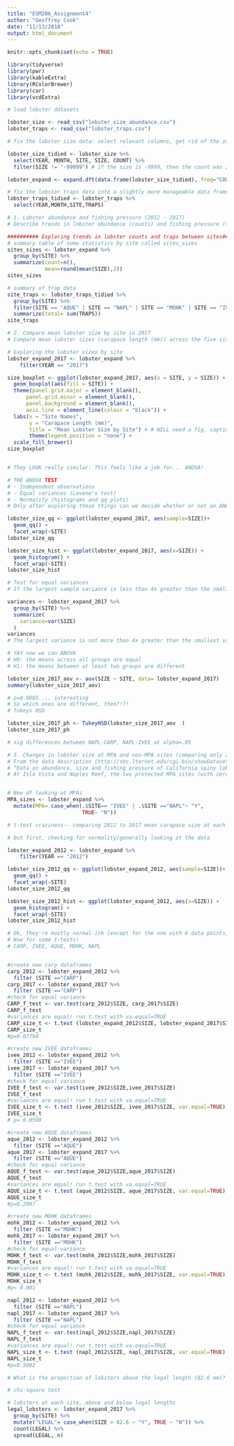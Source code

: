 ```yaml
---
title: "ESM206_Assignment4"
author: "Geoffrey Cook"
date: "11/13/2018"
output: html_document
---
```


```r
knitr::opts_chunk$set(echo = TRUE)
```

```r

library(tidyverse)
library(pwr)
library(kableExtra)
library(RColorBrewer)
library(car)
library(vcdExtra)

# load lobster datasets 

lobster_size <- read_csv("lobster_size_abundance.csv")
lobster_traps <- read_csv("lobster_traps.csv")

# fix the lobster size data: select relevant columns, get rid of the zero counts, expand so that each lobster has its own row

lobster_size_tidied <- lobster_size %>% 
  select(YEAR, MONTH, SITE, SIZE, COUNT) %>% 
  filter(SIZE != "-99999") # if the size is -9999, then the count was zero.

lobster_expand <- expand.dft(data.frame(lobster_size_tidied), freq="COUNT")

# fix the lobster traps data into a slightly more manageable data frame
lobster_traps_tidied <- lobster_traps %>% 
  select(YEAR,MONTH,SITE,TRAPS)

```



```r

# 1. Lobster abundance and fishing pressure (2012 - 2017)
# Describe trends in lobster abundance (counts) and fishing pressure (trap buoys) at the five locations from 2012 - 2017. Ignore transect information - we are only interested in evaluating abundance and pressure on the order of SITE. Note: you are not expected to use regression here - just think of ways to clearly describe annual totals visually and in text, noting important trends, events and differences.

########## Exploring trends in lobster counts and traps between sites##########
# summary table of some statistics by site called sites_sizes
sites_sizes <- lobster_expand %>% 
  group_by(SITE) %>% 
  summarize(count=n(),
            mean=round(mean(SIZE),2))
sites_sizes

# summary of trap data
site_traps <- lobster_traps_tidied %>% 
  group_by(SITE) %>%
  filter(SITE == "AQUE" | SITE == "NAPL" | SITE == "MOHK" | SITE == "IVEE" | SITE == "CARP") %>% 
  summarize(total= sum(TRAPS))
site_traps

```

```r

# 2. Compare mean lobster size by site in 2017
# Compare mean lobster sizes (carapace length (mm)) across the five sites for lobster observations collected in 2017. 

# Exploring the lobster sizes by site
lobster_expand_2017 <- lobster_expand %>% 
    filter(YEAR == "2017")

size_boxplot <- ggplot(lobster_expand_2017, aes(x = SITE, y = SIZE)) +
  geom_boxplot(aes(fill = SITE)) +
  theme(panel.grid.major = element_blank(),
      panel.grid.minor = element_blank(), 
      panel.background = element_blank(),
      axis.line = element_line(colour = "black")) +
  labs(x = "Site Names",
       y = "Carapace Length (mm)", 
       title = "Mean Lobster Size by Site") + # WILL need a fig. caption instead of title in the report
       theme(legend.position = "none") +
  scale_fill_brewer()
size_boxplot


# They LOOK really similar. This feels like a job for... ANOVA!


```
```r
# THE ANOVA TEST
# - Independent observations
# - Equal variances (Levene's test)
# - Normality (histograms and qq plots)
# Only after exploring these things can we decide whether or not an ANOVA is appropriate to test these means. 

lobster_size_qq <- ggplot(lobster_expand_2017, aes(sample=SIZE))+
  geom_qq() +
  facet_wrap(~SITE)
lobster_size_qq

lobster_size_hist <- ggplot(lobster_expand_2017, aes(x=SIZE)) +
  geom_histogram() +
  facet_wrap(~SITE)
lobster_size_hist

# Test for equal variances
# If the largest sample variance is less than 4x greater than the smallest sample variance, then these are close enough to consider variances equal (an ANOVA is robust enough for this)

variances <- lobster_expand_2017 %>% 
  group_by(SITE) %>% 
  summarize(
    variance=var(SIZE)
  )
variances
# The largest variance is not more than 4x greater than the smallest variance! Yay

# YAY now we can ANOVA
# H0: the means across all groups are equal
# H1: the means between at least two groups are different

lobster_size_2017_aov <- aov(SIZE ~ SITE, data= lobster_expand_2017)
summary(lobster_size_2017_aov)

# p=0.0085.... interesting
# So which ones are different, then?!?!
# Tukeys HSD

lobster_size_2017_ph <- TukeyHSD(lobster_size_2017_aov  )
lobster_size_2017_ph

# sig differences between NAPL-CARP, NAPL-IVEE at alpha=.05
```



```r

# 3. Changes in lobster size at MPA and non-MPA sites (comparing only 2012 and 2017 sizes)
# From the data description (http://sbc.lternet.edu/cgi-bin/showDataset.cgi?docid=knb-lter-sbc.77):
# “Data on abundance, size and fishing pressure of California spiny lobster (Panulirus interruptus) are collected along the mainland coast of the Santa Barbara Channel. Spiny lobsters are an important predator in giant kelp forests off southern California. Two SBC LTER study reefs are located in or near the California Fish and Game Network of Marine Protected Areas (MPA), Naples and Isla Vista, both established as MPAs on 2012-01-01. MPAs provide a unique opportunity to investigate the effects of fishing on kelp forest community dynamics. Sampling began in 2012 and is ongoing.”
# At Isla Vista and Naples Reef, the two protected MPA sites (with zero fishing pressure), how do lobster sizes in 2012 and 2017 compare? At the non-MPA sites?


# New df looking at MPAs
MPA_sizes <- lobster_expand %>% 
  mutate(MPA= case_when(.$SITE== "IVEE" | .$SITE =="NAPL"~ "Y",
                        TRUE~ "N"))

# t-test craziness-- comparing 2012 to 2017 mean carapace size at each of the 5 sites

# but first, checking for normality/generally looking at the data

lobster_expand_2012 <- lobster_expand %>% 
    filter(YEAR == "2012") 

lobster_size_2012_qq <- ggplot(lobster_expand_2012, aes(sample=SIZE))+
  geom_qq() +
  facet_wrap(~SITE)
lobster_size_2012_qq

lobster_size_2012_hist <- ggplot(lobster_expand_2012, aes(x=SIZE)) +
  geom_histogram() +
  facet_wrap(~SITE)
lobster_size_2012_hist

# Ok, they're mostly normal-ish (except for the one with 6 data points, so yikes!)
# Now for some t-tests!
# CARP, IVEE, AQUE, MOHK, NAPL


#create new carp dataframes
carp_2012 <- lobster_expand_2012 %>% 
  filter (SITE =="CARP")
carp_2017 <- lobster_expand_2017 %>% 
  filter (SITE =="CARP")
#check for equal variance
CARP_f_test <- var.test(carp_2012$SIZE, carp_2017$SIZE)
CARP_f_test
#variances are equal! run t.test with va.equal=TRUE
CARP_size_t <- t.test (lobster_expand_2012$SIZE, lobster_expand_2017$SIZE, var.equal=TRUE)
CARP_size_t
#p=0.07794

#create new IVEE dataframes
ivee_2012 <- lobster_expand_2012 %>% 
  filter (SITE =="IVEE")
ivee_2017 <- lobster_expand_2017 %>% 
  filter (SITE =="IVEE")
#check for equal variance
IVEE_f_test <- var.test(ivee_2012$SIZE,ivee_2017$SIZE)
IVEE_f_test
#variances are equal! run t.test with va.equal=TRUE
IVEE_size_t <- t.test (ivee_2012$SIZE, ivee_2017$SIZE, var.equal=TRUE)
IVEE_size_t
# p= 0.0599

#create new AQUE dataframes
aque_2012 <- lobster_expand_2012 %>% 
  filter (SITE =="AQUE")
aque_2017 <- lobster_expand_2017 %>% 
  filter (SITE =="AQUE")
#check for equal variance
AQUE_f_test <- var.test(aque_2012$SIZE,aque_2017$SIZE)
AQUE_f_test
#variances are equal! run t.test with va.equal=TRUE
AQUE_size_t <- t.test (aque_2012$SIZE, aque_2017$SIZE, var.equal=TRUE)
AQUE_size_t
#p=0.2097

#create new MOHK dataframes
mohk_2012 <- lobster_expand_2012 %>% 
  filter (SITE =="MOHK")
mohk_2017 <- lobster_expand_2017 %>% 
  filter (SITE =="MOHK")
#check for equal variance
MOHK_f_test <- var.test(mohk_2012$SIZE,mohk_2017$SIZE)
MOHK_f_test
#variances are equal! run t.test with va.equal=TRUE
MOHK_size_t <- t.test (mohk_2012$SIZE, mohk_2017$SIZE, var.equal=TRUE)
MOHK_size_t
#p< 0.001 

napl_2012 <- lobster_expand_2012 %>% 
  filter (SITE =="NAPL")
napl_2017 <- lobster_expand_2017 %>% 
  filter (SITE =="NAPL")
#check for equal variance
NAPL_f_test <- var.test(napl_2012$SIZE,napl_2017$SIZE)
NAPL_f_test
#variances are equal! run t.test with va.equal=TRUE
NAPL_size_t <- t.test (napl_2012$SIZE, napl_2017$SIZE, var.equal=TRUE)
NAPL_size_t
#p=0.5002

```

```r
# What is the proportion of lobsters above the legal length (82.6 mm)? Compare that amongst the 5 sites.

# chi-square test

# lobsters at each site, above and below legal lengths
legal_lobsters <- lobster_expand_2017 %>% 
  group_by(SITE) %>% 
  mutate("LEGAL"= case_when(SIZE > 82.6 ~ "Y", TRUE ~ "N")) %>% 
  count(LEGAL) %>% 
  spread(LEGAL, n)

```

